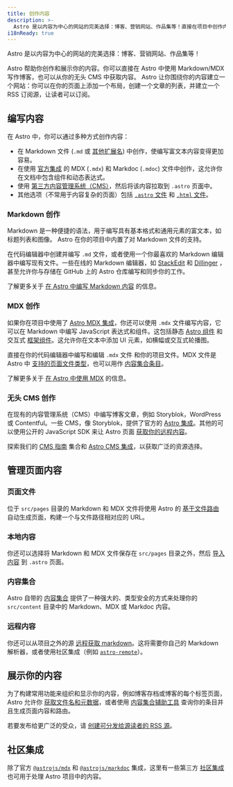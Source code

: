 ```yaml
---
title: 创作内容
description: >-
  Astro 是以内容为中心的网站的完美选择：博客、营销网站、作品集等！直接在项目中创作内容，或选择连接你的 CMS.
i18nReady: true
---
```


Astro 是以内容为中心的网站的完美选择：博客、营销网站、作品集等！

Astro 帮助你创作和展示你的内容。你可以直接在 Astro 中使用 Markdown/MDX 写作博客，也可以从你的无头 CMS 中获取内容。 Astro 让你围绕你的内容建立一个网站：你可以在你的页面上添加一个布局，创建一个文章的列表，并建立一个 RSS 订阅源，让读者可以订阅。

## 编写内容

在 Astro 中，你可以通过多种方式创作内容：
- 在 Markdown 文件 (`.md` 或 [其他扩展名](/zh-cn/guides/markdown-content/)) 中创作，使编写富文本内容变得更加容易。
- 在使用 [官方集成](/zh-cn/guides/integrations-guide/) 的 MDX (`.mdx`) 和 Markdoc (`.mdoc`) 文件中创作，这允许你在文档中包含组件和动态表达式。
- 使用 [第三方内容管理系统（CMS）](#无头-cms-创作)，然后将该内容拉取到 `.astro` 页面中。
- 其他选项（不常用于内容复杂的页面）包括 [`.astro` 文件](/zh-cn/basics/astro-pages/#基于文件的路由) 和 [`.html` 文件](/zh-cn/basics/astro-pages/#html-页面)。

### Markdown 创作

Markdown 是一种便捷的语法，用于编写具有基本格式和通用元素的富文本，如标题列表和图像。 Astro 在你的项目中内置了对 Markdown 文件的支持。

在代码编辑器中创建并编写 `.md` 文件，或者使用一个你最喜欢的 Markdown 编辑器中编写现有文件。一些在线的 Markdown 编辑器，如 [StackEdit](https://stackedit.io/) 和 [Dillinger](https://dillinger.io) ，甚至允许你与存储在 GitHub 上的 Astro 仓库编写和同步你的工作。

<ReadMore>了解更多关于 [在 Astro 中编写 Markdown 内容](/zh-cn/guides/markdown-content/) 的信息。</ReadMore>

### MDX 创作

如果你在项目中使用了 [Astro MDX 集成](/zh-cn/guides/integrations-guide/mdx/)，你还可以使用 `.mdx` 文件编写内容，它可以在 Markdown 中编写 JavaScript 表达式和组件。这包括静态 [Astro 组件](/zh-cn/basics/astro-components/) 和交互式 [框架组件](/zh-cn/guides/framework-components/)。这允许你在文本中添加 UI 元素，如横幅或交互式轮播图。

直接在你的代码编辑器中编写和编辑 `.mdx` 文件 和你的项目文件。MDX 文件是 Astro 中 [支持的页面文件类型](/zh-cn/basics/astro-pages/#支持的页面文件)，也可以用作 [内容集合条目](#内容集合)。

<ReadMore>了解更多关于 [在 Astro 中使用 MDX](/zh-cn/guides/integrations-guide/mdx/) 的信息。</ReadMore>

### 无头 CMS 创作

在现有的内容管理系统（CMS）中编写博客文章，例如 Storyblok，WordPress 或 Contentful。一些 CMS，像 Storyblok，提供了官方的 [Astro 集成](https://www.storyblok.com/mp/announcing-storyblok-astro)。其他的可以使用公开的 JavaScript SDK 来让 Astro 页面 [获取你的远程内容](/zh-cn/guides/cms/)。

<ReadMore>探索我们的 [CMS 指南](/zh-cn/guides/cms/) 集合和 [Astro CMS 集成](https://astro.build/integrations/?search=cms)，以获取广泛的资源选择。</ReadMore>

## 管理页面内容

### 页面文件

位于 `src/pages` 目录的 Markdown 和 MDX 文件将使用 Astro 的 [基于文件路由](/zh-cn/guides/routing/) 自动生成页面，构建一个与文件路径相对应的 URL。

### 本地内容

你还可以选择将 Markdown 和 MDX 文件保存在 `src/pages` 目录之外，然后 [导入内容](/zh-cn/guides/markdown-content/#导入-markdown) 到 `.astro` 页面。

### 内容集合

Astro 自带的 [内容集合](/zh-cn/guides/content-collections/) 提供了一种强大的、类型安全的方式来处理你的 `src/content` 目录中的 Markdown、MDX 或 Markdoc 内容。

### 远程内容

你还可以从项目之外的源 [远程获取 markdown](/zh-cn/guides/markdown-content/#请求远程-markdown)。这将需要你自己的 Markdown 解析器，或者使用社区集成（例如 [`astro-remote`](https://github.com/natemoo-re/astro-remote)）。

## 展示你的内容

为了构建常用功能来组织和显示你的内容，例如博客存档或博客的每个标签页面，Astro 允许你 [获取文件名和元数据](/zh-cn/reference/api-reference/#astroglob)，或者使用 [内容集合辅助工具](/zh-cn/guides/content-collections/#查询集合) 查询你的条目并且生成页面内容和路由。

若要发布给更广泛的受众，请 [创建可分发给源读者的 RSS 源](/zh-cn/guides/rss/)。

## 社区集成

除了官方 [`@astrojs/mdx`](/zh-cn/guides/integrations-guide/mdx/) 和 [`@astrojs/markdoc`](/zh-cn/guides/integrations-guide/markdoc/) 集成，这里有一些第三方 [社区集成](https://astro.build/integrations/?search=content) 也可用于处理 Astro 项目中的内容。
